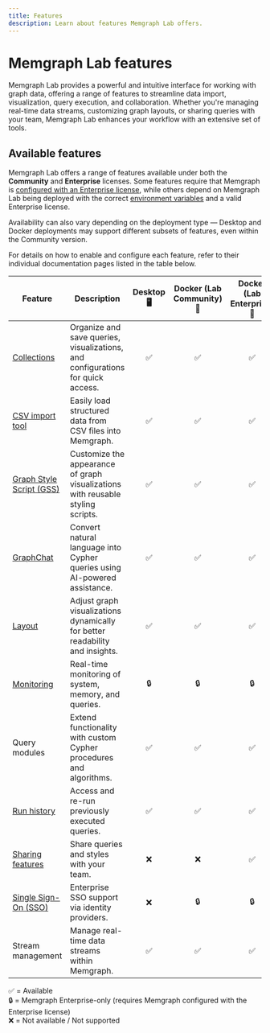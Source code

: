 ```yaml
---
title: Features
description: Learn about features Memgraph Lab offers.
---
```


# Memgraph Lab features 

Memgraph Lab provides a powerful and intuitive interface for working with graph
data, offering a range of features to streamline data import, visualization,
query execution, and collaboration. Whether you're managing real-time data
streams, customizing graph layouts, or sharing queries with your team, Memgraph
Lab enhances your workflow with an extensive set of tools.

## Available features

Memgraph Lab offers a range of features available under both the **Community**
and **Enterprise** licenses. Some features require that Memgraph is [configured
with an Enterprise license](/database-management/enabling-memgraph-enterprise),
while others depend on Memgraph Lab being deployed with the correct [environment
variables](/memgraph-lab/fundamentals/remote-storage#how-to-set-it-up) and a
valid Enterprise license.

Availability can also vary depending on the deployment type — Desktop and
Docker deployments may support different subsets of features, even within
the Community version.

For details on how to enable and configure each feature, refer to their
individual documentation pages listed in the table below.

| Feature                                                                                           | Description                                                                                 | Desktop 🖥️ | Docker (Lab Community) 🐳 | Docker (Lab Enterprise) 🐳 |
|---------------------------------------------------------------------------------------------------|---------------------------------------------------------------------------------------------|:----------:|:----------------------:|:------------------------:|
| [Collections](/memgraph-lab/features/collections)                                                 | Organize and save queries, visualizations, and configurations for quick access.            | ✅         | ✅                     | ✅                       |
| [CSV import tool](/memgraph-lab/features/csv-import-tool)                                         | Easily load structured data from CSV files into Memgraph.                                  | ✅         | ✅                     | ✅                       |
| [Graph Style Script (GSS)](/memgraph-lab/features/graph-style-script)                             | Customize the appearance of graph visualizations with reusable styling scripts.            | ✅         | ✅                     | ✅                       |
| [GraphChat](/memgraph-lab/features/graphchat)                                                     | Convert natural language into Cypher queries using AI-powered assistance.                  | ✅         | ✅                     | ✅                       |
| [Layout](/memgraph-lab/features/layout)                                                           | Adjust graph visualizations dynamically for better readability and insights.               | ✅         | ✅                     | ✅                       |
| [Monitoring](/memgraph-lab/features/monitoring)                                                   | Real-time monitoring of system, memory, and queries.                                       | 🔒         | 🔒                     | 🔒                       |
| Query modules                                                                                     | Extend functionality with custom Cypher procedures and algorithms.                         | ✅         | ✅                     | ✅                       |
| [Run history](/memgraph-lab/features/run-history)                                                 | Access and re-run previously executed queries.                                             | ✅         | ✅                     | ✅                       |
| [Sharing features](/memgraph-lab/features/sharing-features)                                       | Share queries and styles with your team.                                                   | ❌         | ❌                     | ✅                       |
| [Single Sign-On (SSO)](/memgraph-lab/features/single-sign-on)                                     | Enterprise SSO support via identity providers.                                             | ❌         | 🔒                     | 🔒                       |
| Stream management                                                                                 | Manage real-time data streams within Memgraph.                                             | ✅         | ✅                     | ✅                       |

✅ = Available<br/>
🔒 = Memgraph Enterprise-only (requires Memgraph configured with the Enterprise license)<br/>
❌ = Not available / Not supported<br/>